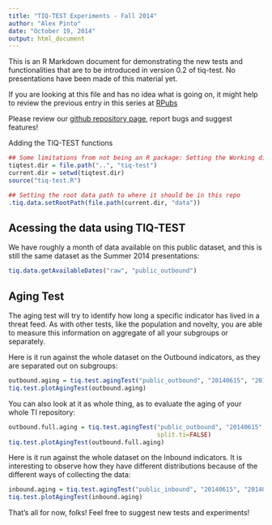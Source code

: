```yaml
---
title: "TIQ-TEST Experiments - Fall 2014"
author: "Alex Pinto"
date: "October 19, 2014"
output: html_document
---
```


This is an R Markdown document for demonstrating the new tests and functionalities
that are to be introduced in version 0.2 of tiq-test. No presentations have been made of this
material yet.

If you are looking at this file and has no idea what is going on, it might help to review
the previous entry in this series at [RPubs](http://rpubs.com/alexcpsec/tiq-test-Summer2014-2)

Please review our [github repository page](https://github.com/mlsecproject/tiq-test),
report bugs and suggest features!

Adding the TIQ-TEST functions
```r
## Some limitations from not being an R package: Setting the Working directory
tiqtest.dir = file.path("..", "tiq-test")
current.dir = setwd(tiqtest.dir)
source("tiq-test.R")

## Setting the root data path to where it should be in this repo
.tiq.data.setRootPath(file.path(current.dir, "data"))
```

## Acessing the data using TIQ-TEST

We have roughly a month of data available on this public dataset, and this is still
the same dataset as the Summer 2014 presentations:
```r
tiq.data.getAvailableDates("raw", "public_outbound")
```

## Aging Test

The aging test will try to identify how long a specific indicator has lived in a
threat feed. As with other tests, like the population and novelty, you are able
to measure this information on aggregate of all your subgroups or separately.

Here is it run against the whole dataset on the Outbound indicators, as they are
separated out on subgroups:

```r
outbound.aging = tiq.test.agingTest("public_outbound", "20140615", "20140715")
tiq.test.plotAgingTest(outbound.aging)
```

You can also look at it as whole thing, as to evaluate the aging of your whole
TI repository:

```r
outbound.full.aging = tiq.test.agingTest("public_outbound", "20140615", "20140715",
                                         split.ti=FALSE)
tiq.test.plotAgingTest(outbound.full.aging)
```
Here is it run against the whole dataset on the Inbound indicators. It is interesting
to observe how they have different distributions because of the different ways of collecting
the data:

```r
inbound.aging = tiq.test.agingTest("public_inbound", "20140615", "20140715")
tiq.test.plotAgingTest(inbound.aging)
```

That's all for now, folks! Feel free to suggest new tests and experiments!
